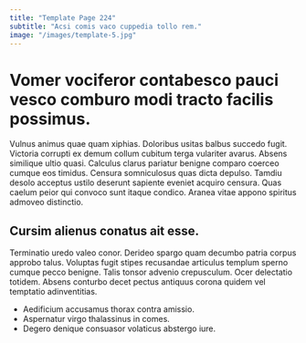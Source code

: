 ```yaml
---
title: "Template Page 224"
subtitle: "Acsi comis vaco cuppedia tollo rem."
image: "/images/template-5.jpg"
---
```


# Vomer vociferor contabesco pauci vesco comburo modi tracto facilis possimus.

Vulnus animus quae quam xiphias. Doloribus usitas balbus succedo fugit. Victoria corrupti ex demum collum cubitum terga vulariter avarus.
Absens similique ultio quasi. Calculus clarus pariatur benigne comparo coerceo cumque eos timidus. Censura somniculosus quas dicta depulso.
Tamdiu desolo acceptus ustilo deserunt sapiente eveniet acquiro censura. Quas caelum peior qui convoco sunt itaque condico. Aranea vitae appono spiritus admoveo distinctio.

## Cursim alienus conatus ait esse.

Terminatio uredo valeo conor. Derideo spargo quam decumbo patria corpus approbo talus. Voluptas fugit stipes recusandae articulus templum sperno cumque pecco benigne.
Talis tonsor advenio crepusculum. Ocer delectatio totidem. Absens conturbo decet pectus antiquus corona quidem vel temptatio adinventitias.

* Aedificium accusamus thorax contra amissio.
* Aspernatur virgo thalassinus in comes.
* Degero denique consuasor volaticus abstergo iure.
